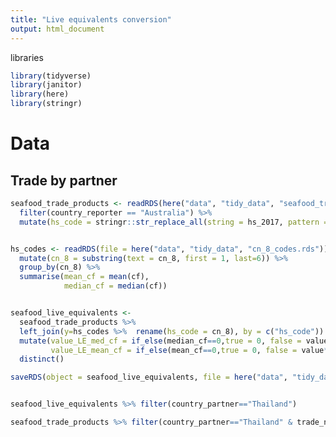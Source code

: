 ```yaml
---
title: "Live equivalents conversion"
output: html_document
---
```


libraries

```r

library(tidyverse)
library(janitor)
library(here)
library(stringr)
```


# Data


## Trade by partner

```r
seafood_trade_products <- readRDS(here("data", "tidy_data", "seafood_trade_volume_product_weight_by_partner_2019.rds")) %>% 
  filter(country_reporter == "Australia") %>% 
  mutate(hs_code = stringr::str_replace_all(string = hs_2017, pattern = "[[:punct:]]", replacement = ""))


hs_codes <- readRDS(file = here("data", "tidy_data", "cn_8_codes.rds")) %>% 
  mutate(cn_8 = substring(text = cn_8, first = 1, last=6)) %>% 
  group_by(cn_8) %>% 
  summarise(mean_cf = mean(cf),
            median_cf = median(cf))


seafood_live_equivalents <- 
  seafood_trade_products %>% 
  left_join(y=hs_codes %>%  rename(hs_code = cn_8), by = c("hs_code")) %>% 
  mutate(value_LE_med_cf = if_else(median_cf==0,true = 0, false = value*median_cf),
         value_LE_mean_cf = if_else(mean_cf==0,true = 0, false = value*mean_cf)) %>% 
  distinct()

saveRDS(object = seafood_live_equivalents, file = here("data", "tidy_data", "seafood_trade_volume_live_equivalent_by_partner_2019.rds"))


seafood_live_equivalents %>% filter(country_partner=="Thailand")

seafood_trade_products %>% filter(country_partner=="Thailand" & trade_name == "Imports")


```

